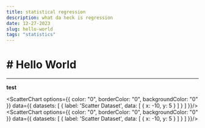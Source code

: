 ```yaml
---
title: statistical regression
description: what da heck is regression
date: 12-27-2023
slug: hello-world
tags: "statistics"
---
```



# # Hello World

---

**test**

<ScatterChart 
options={{
  color: "0",
  borderColor: "0",
  backgroundColor: "0"
}}
 data={{
  datasets: [
    {
      label: 'Scatter Dataset',
      data: [
        {
          x: -10,
          y: 5
        }
      ]
    }
  ]
}}/>
<ScatterChart 
options={{
  color: "0",
  borderColor: "0",
  backgroundColor: "0"
}}
 data={{
  datasets: [
    {
      label: 'Scatter Dataset',
      data: [
        {
          x: -10,
          y: 5
        }
      ]
    }
  ]
}}/>